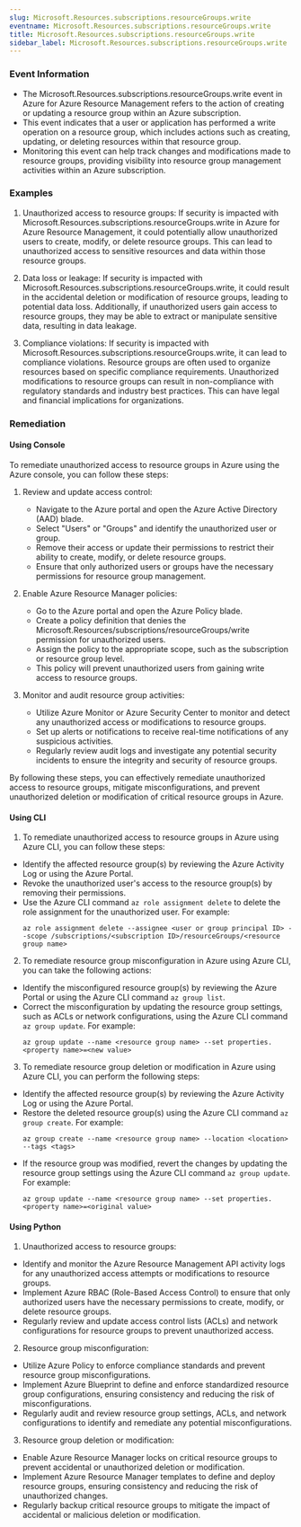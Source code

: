 ```yaml
--- 
slug: Microsoft.Resources.subscriptions.resourceGroups.write
eventname: Microsoft.Resources.subscriptions.resourceGroups.write
title: Microsoft.Resources.subscriptions.resourceGroups.write
sidebar_label: Microsoft.Resources.subscriptions.resourceGroups.write
---
```

                       
### Event Information

- The Microsoft.Resources.subscriptions.resourceGroups.write event in Azure for Azure Resource Management refers to the action of creating or updating a resource group within an Azure subscription.
- This event indicates that a user or application has performed a write operation on a resource group, which includes actions such as creating, updating, or deleting resources within that resource group.
- Monitoring this event can help track changes and modifications made to resource groups, providing visibility into resource group management activities within an Azure subscription.


### Examples

1. Unauthorized access to resource groups: If security is impacted with Microsoft.Resources.subscriptions.resourceGroups.write in Azure for Azure Resource Management, it could potentially allow unauthorized users to create, modify, or delete resource groups. This can lead to unauthorized access to sensitive resources and data within those resource groups.

2. Data loss or leakage: If security is impacted with Microsoft.Resources.subscriptions.resourceGroups.write, it could result in the accidental deletion or modification of resource groups, leading to potential data loss. Additionally, if unauthorized users gain access to resource groups, they may be able to extract or manipulate sensitive data, resulting in data leakage.

3. Compliance violations: If security is impacted with Microsoft.Resources.subscriptions.resourceGroups.write, it can lead to compliance violations. Resource groups are often used to organize resources based on specific compliance requirements. Unauthorized modifications to resource groups can result in non-compliance with regulatory standards and industry best practices. This can have legal and financial implications for organizations.

### Remediation

#### Using Console

To remediate unauthorized access to resource groups in Azure using the Azure console, you can follow these steps:

1. Review and update access control: 
   - Navigate to the Azure portal and open the Azure Active Directory (AAD) blade.
   - Select "Users" or "Groups" and identify the unauthorized user or group.
   - Remove their access or update their permissions to restrict their ability to create, modify, or delete resource groups.
   - Ensure that only authorized users or groups have the necessary permissions for resource group management.

2. Enable Azure Resource Manager policies:
   - Go to the Azure portal and open the Azure Policy blade.
   - Create a policy definition that denies the Microsoft.Resources/subscriptions/resourceGroups/write permission for unauthorized users.
   - Assign the policy to the appropriate scope, such as the subscription or resource group level.
   - This policy will prevent unauthorized users from gaining write access to resource groups.

3. Monitor and audit resource group activities:
   - Utilize Azure Monitor or Azure Security Center to monitor and detect any unauthorized access or modifications to resource groups.
   - Set up alerts or notifications to receive real-time notifications of any suspicious activities.
   - Regularly review audit logs and investigate any potential security incidents to ensure the integrity and security of resource groups.

By following these steps, you can effectively remediate unauthorized access to resource groups, mitigate misconfigurations, and prevent unauthorized deletion or modification of critical resource groups in Azure.

#### Using CLI

1. To remediate unauthorized access to resource groups in Azure using Azure CLI, you can follow these steps:

- Identify the affected resource group(s) by reviewing the Azure Activity Log or using the Azure Portal.
- Revoke the unauthorized user's access to the resource group(s) by removing their permissions.
- Use the Azure CLI command `az role assignment delete` to delete the role assignment for the unauthorized user. For example:
  ```
  az role assignment delete --assignee <user or group principal ID> --scope /subscriptions/<subscription ID>/resourceGroups/<resource group name>
  ```

2. To remediate resource group misconfiguration in Azure using Azure CLI, you can take the following actions:

- Identify the misconfigured resource group(s) by reviewing the Azure Portal or using the Azure CLI command `az group list`.
- Correct the misconfiguration by updating the resource group settings, such as ACLs or network configurations, using the Azure CLI command `az group update`. For example:
  ```
  az group update --name <resource group name> --set properties.<property name>=<new value>
  ```

3. To remediate resource group deletion or modification in Azure using Azure CLI, you can perform the following steps:

- Identify the affected resource group(s) by reviewing the Azure Activity Log or using the Azure Portal.
- Restore the deleted resource group(s) using the Azure CLI command `az group create`. For example:
  ```
  az group create --name <resource group name> --location <location> --tags <tags>
  ```
- If the resource group was modified, revert the changes by updating the resource group settings using the Azure CLI command `az group update`. For example:
  ```
  az group update --name <resource group name> --set properties.<property name>=<original value>
  ```

#### Using Python

1. Unauthorized access to resource groups:
- Identify and monitor the Azure Resource Management API activity logs for any unauthorized access attempts or modifications to resource groups.
- Implement Azure RBAC (Role-Based Access Control) to ensure that only authorized users have the necessary permissions to create, modify, or delete resource groups.
- Regularly review and update access control lists (ACLs) and network configurations for resource groups to prevent unauthorized access.

2. Resource group misconfiguration:
- Utilize Azure Policy to enforce compliance standards and prevent resource group misconfigurations.
- Implement Azure Blueprint to define and enforce standardized resource group configurations, ensuring consistency and reducing the risk of misconfigurations.
- Regularly audit and review resource group settings, ACLs, and network configurations to identify and remediate any potential misconfigurations.

3. Resource group deletion or modification:
- Enable Azure Resource Manager locks on critical resource groups to prevent accidental or unauthorized deletion or modification.
- Implement Azure Resource Manager templates to define and deploy resource groups, ensuring consistency and reducing the risk of unauthorized changes.
- Regularly backup critical resource groups to mitigate the impact of accidental or malicious deletion or modification.


 